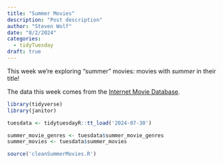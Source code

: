 ```yaml
---
title: "Summer Movies"
description: "Post description"
author: "Steven Wolf"
date: "8/2/2024"
categories:
  - tidyTuesday
draft: true
---
```


This week we're exploring "summer" movies: movies with *summer* in their title!

The data this week comes from the [Internet Movie Database](https://developer.imdb.com/non-commercial-datasets/).


```r
library(tidyverse)
library(janitor)

tuesdata <- tidytuesdayR::tt_load('2024-07-30')

summer_movie_genres <- tuesdata$summer_movie_genres
summer_movies <- tuesdata$summer_movies

source('cleanSummerMovies.R')
```

